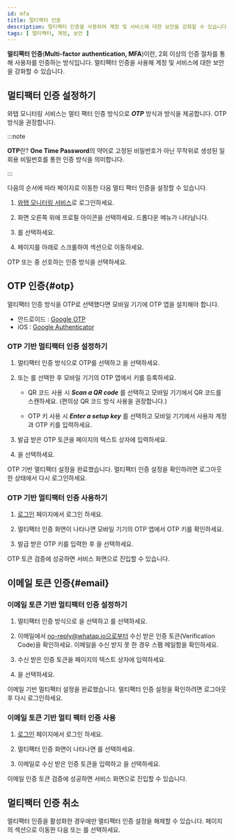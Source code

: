 ```yaml
---
id: mfa
title: 멀티팩터 인증
description: 멀티팩터 인증을 사용하여 계정 및 서비스에 대한 보안을 강화할 수 있습니다.
tags: [ 멀티팩터, 계정, 보안 ]
---
```


**멀티팩터 인증**(**Multi-factor authentication, MFA**)이란, 2회 이상의 인증 절차를 통해 사용자를 인증하는 방식입니다. 멀티팩터 인증을 사용해 계정 및 서비스에 대한 보안을 강화할 수 있습니다.

## 멀티팩터 인증 설정하기

와탭 모니터링 서비스는 멀티 팩터 인증 방식으로 ***OTP*** 방식과 <Cmdname sid="email" className="uitext" /> 방식을 제공합니다. OTP 방식을 권장합니다.

:::note

**OTP**란? **One Time Password**의 약어로 고정된 비밀번호가 아닌 무작위로 생성된 일회용 비밀번호를 통한 인증 방식을 의미합니다.

:::

다음의 순서에 따라 <Cmdname sid="manage_account_info" className="uitext" /> 페이지로 이동한 다음 멀티 팩터 인증을 설정할 수 있습니다.

1. [와탭 모니터링 서비스](https://service.whatap.io)로 로그인하세요.

1. 화면 오른쪽 위에 프로필 아이콘을 선택하세요. 드롭다운 메뉴가 나타납니다.

1. <Cmdname sid="manage_account_info" className="uitext" />를 선택하세요.

1. 페이지를 아래로 스크롤하여 <Cmdname sid="two_factor_auth" className="uitext" /> 섹션으로 이동하세요.

    <ImgLang img='account-mfa-section.png' desc='멀티팩터 인증' />

<Link to="#otp"><span class="uitext">OTP</span></Link> 또는 <Link to="#email"><Cmdname sid="email" /></Link> 중 선호하는 인증 방식을 선택하세요.

## OTP 인증{#otp}

멀티팩터 인증 방식을 OTP로 선택했다면 모바일 기기에 OTP 앱을 설치해야 합니다.

- 안드로이드 : [Google OTP](https://play.google.com/store/apps/details?id=com.google.android.apps.authenticator2)
- iOS : [Google Authenticator](https://apps.apple.com/app/google-authenticator/id388497605)

### OTP 기반 멀티팩터 인증 설정하기

<ImgLang img='account-mfa-otp.png' desc='OTP 인증 선택' />

1. 멀티팩터 인증 방식으로 <span class="uitext">OTP</span>를 선택하고 <Cmdname sid="create_otp_key" className="uitext" />을 선택하세요.

1. <Cmdname sid="qr_code_url" className="uitext" /> 또는 <Cmdname sid="otp_key" className="uitext" />를 선택한 후 모바일 기기의 OTP 앱에서 키를 등록하세요.
    
    - QR 코드 사용 시 ***Scan a QR code*** 를 선택하고 모바일 기기에서 QR 코드를 스캔하세요. (편의상 QR 코드 방식 사용을 권장합니다.)
    
    - OTP 키 사용 시 ***Enter a setup key*** 를 선택하고 모바일 기기에서 사용자 계정과 OTP 키를 입력하세요.
    
    <ImgLang img='account-mfa-google.png' desc='구글 OTP 앱' />
    
1. 발급 받은 OTP 토큰을 <Cmdname sid="manage_account_info" className="uitext" /> 페이지의 <Cmdname sid="authentication" className="uitext" /> 텍스트 상자에 입력하세요. 

1. <Cmdname sid="validate_otp_token" className="uitext" />을 선택하세요.

OTP 기반 멀티팩터 설정을 완료했습니다. 멀티팩터 인증 설정을 확인하려면 로그아웃한 상태에서 다시 로그인하세요.

### OTP 기반 멀티팩터 인증 사용하기

1. [로그인](https://service.whatap.io/account/login) 페이지에서 로그인 하세요.

1. 멀티팩터 인증 화면이 나타나면 모바일 기기의 OTP 앱에서 OTP 키를 확인하세요.

1. 발급 받은 OTP 키를 입력한 후 <Cmdname sid="validate_otp_token" className="b600" />을 선택하세요.

OTP 토큰 검증에 성공하면 서비스 화면으로 진입할 수 있습니다.

## 이메일 토큰 인증{#email}

### 이메일 토큰 기반 멀티팩터 인증 설정하기

<ImgLang img='account-mfa-email.png' desc='이메일 토큰 인증 선택' />

1. 멀티팩터 인증 방식으로 <Cmdname sid="email" className="uitext" />을 선택하고 <Cmdname sid="send_auth_token_mail" className="uitext" />를 선택하세요.

1. 이메일에서 no-reply@whatap.io으로부터 수신 받은 인증 토큰(Verification Code)을 확인하세요. 이메일을 수신 받지 못 한 경우 스팸 메일함을 확인하세요.

1. 수신 받은 인증 토큰을 <Cmdname sid="manage_account_info" className="uitext" /> 페이지의 <Cmdname sid="authentication" className="uitext" /> 텍스트 상자에 입력하세요. 

1. <Cmdname sid="validate_email_token" className="b600" />을 선택하세요.

이메일 기반 멀티팩터 설정을 완료했습니다. 멀티팩터 인증 설정을 확인하려면 로그아웃 후 다시 로그인하세요.

### 이메일 토큰 기반 멀티 팩터 인증 사용

1. [로그인](https://service.whatap.io/account/login) 페이지에서 로그인 하세요.

1. 멀티팩터 인증 화면이 나타나면 <Cmdname sid="send_auth_token_mail" className="uitext" />를 선택하세요.

1. 이메일로 수신 받은 인증 토큰을 입력하고 <Cmdname sid="validate_email_token" className="uitext" />을 선택하세요.

이메일 인증 토큰 검증에 성공하면 서비스 화면으로 진입할 수 있습니다.

## 멀티팩터 인증 취소

<ImgLang img='account-mfa-disable.png' desc='멀티팩터 인증 취소' />

멀티팩터 인증을 활성화한 경우에만 멀티팩터 인증 설정을 해제할 수 있습니다. <Link to="https://service.whatap.io/v2/account/management"><Cmdname sid="manage_account_info" /></Link> 페이지의 <Cmdname sid="two_factor_auth" className="uitext" /> 섹션으로 이동한 다음 <Cmdname sid="clear_multi_factor" className="uitext" /> 또는 <Cmdname sid="clear_otp_key" className="uitext" />를 선택하세요.